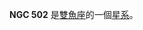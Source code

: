 {{NGCInfoBox|NGCID=NGC 502|發現者=德亞瑞司特|發現日期=1862年9月25日|其他編號=UGC 922, MCG 1-4-43,ZWG 411.40|曆元=J2000.0|赤經=1時22分55.6秒|赤緯=9°2'58"|星座=雙魚座|星體=星系|星等=12.7|表面亮度=12.7|藍等=13.7}}	

'''NGC 502''' 是[[雙魚座|雙魚座]]的一個[[星系|星系]]。

{{NGCReference|502}}
{{Catalogs|NGC=502}}

{{Galaxy-stub}}